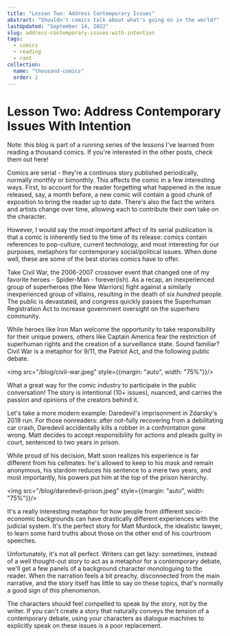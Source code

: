 ```yaml
---
title: "Lesson Two: Address Contemporary Issues"
abstract: "Shouldn't comics talk about what's going on in the world?"
lastUpdated: "September 14, 2022"
slug: address-contemporary-issues-with-intention
tags:
  - comics
  - reading
  - rant
collection:
  name: "thousand-comics"
  order: 2
---
```


# Lesson Two: Address Contemporary Issues With Intention

<Info>

Note: this blog is part of a running series of the lessons I've learned from reading a thousand comics. If you're interested in the other posts, check them out <Link href="/blog/lessons-from-reading-a-thousand-comics" >here</Link>!

</Info>

Comics are serial - they're a continuos story published periodically, normally monthly or bimonthly. This affects the comic in a few interesting ways. First, to account for the reader forgetting what happened in the issue released, say, a month before, a new comic will contain a good chunk of exposition to bring the reader up to date. There's also the fact the writers and artists change over time, allowing each to contribute their own take on the character.

However, I would say the most important affect of its serial publication is that a comic is inherently tied to the time of its release: comics contain references to pop-culture, current technology, and most interesting for our purposes, metaphors for contemporary social/political issues. When done well, these are some of the best stories comics have to offer.

Take Civil War, the 2006-2007 crossover event that changed one of my favorite heroes - Spider-Man - forever(ish). As a recap, an inexperienced group of superheroes (the New Warriors) fight against a similarly inexperienced group of villains, resulting in the death of six _hundred_ people. The public is devastated, and congress quickly passes the Superhuman Registration Act to increase government oversight on the superhero community.

While heroes like Iron Man welcome the opportunity to take responsibility for their unique powers, others like Captain America fear the restriction of superhuman rights and the creation of a surveillance state. Sound familiar? Civil War is a metaphor for 9/11, the Patriot Act, and the following public debate.

<img src="/blog/civil-war.jpeg" style={{margin: "auto", width: "75%"}}/>

What a great way for the comic industry to participate in the public conversation! The story is intentional (10+ issues), nuanced, and carries the passion and opinions of the creators behind it.

Let's take a more modern example: Daredevil's imprisonment in Zdarsky's 2019 run. For those nonreaders: after not-fully recovering from a debilitating car crash, Daredevil accidentally kills a robber in a confrontation gone wrong. Matt decides to accept responsibility for actions and pleads guilty in court, sentenced to two years in prison.

While proud of his decision, Matt soon realizes his experience is far different from his cellmates: he's allowed to keep to his mask and remain anonymous, his stardom reduces his sentence to a mere two years, and most importantly, his powers put him at the top of the prison hierarchy.

<img src="/blog/daredevil-prison.jpeg" style={{margin: "auto", width: "75%"}}/>

It's a really interesting metaphor for how people from different socio-economic backgrounds can have drastically different experiences with the judicial system. It's the perfect story for Matt Murdock, the idealistic lawyer, to learn some hard truths about those on the other end of his courtroom speeches.

<div className="divider" />
 
Unfortunately, it's not all perfect. Writers can get lazy: sometimes, instead of a well thought-out story to act as a metaphor for a contemporary debate, we'll get a few panels of a background character monologuing to the reader. When the narration feels a bit preachy, disconnected from the main narrative, and the story itself has little to say on these topics, that's normally a good sign of this phenomenon.

The characters should feel compelled to speak by the story, not by the writer. If you can't create a story that naturally conveys the tension of a contemporary debate, using your characters as dialogue machines to explicitly speak on these issues is a poor replacement.
